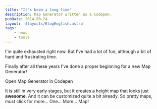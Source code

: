 ```yaml
---
title: "It's been a long time"
description: Map Generator written as a Codepen.
pubDate: 2014-08-24
layout: '$layouts/BlogEnglish.astro'
tags:
    - news
    - tools
---
```



I'm quite exhausted right now. But I've had a lot of fun, although a bit of hard and frustrating time.

Finally after all these years I've done a proper beginning for a new Map Generator!

Open <Link href="https://codepen.io/Merri/full/eLhtp/">Map Generator in Codepen</Link>

It is still in very early stages, but it creates a height map that looks just **awesome**. And it can be customized quite a bit already. So pretty maps, must click for more... One... More... Map!
